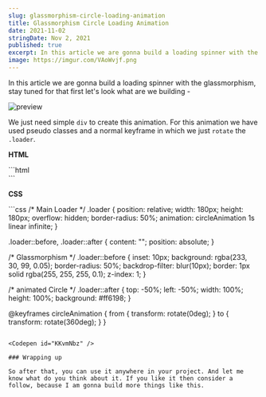 ```yaml
---
slug: glassmorphism-circle-loading-animation
title: Glassmorphism Circle Loading Animation
date: 2021-11-02
stringDate: Nov 2, 2021
published: true
excerpt: In this article we are gonna build a loading spinner with the glassmorphism with transform rotations
image: https://imgur.com/VAoWvjf.png
---
```


In this article we are gonna build a loading spinner with the glassmorphism, stay tuned for that first let's look what are we building -

![preview](https://i.imgur.com/xPPG8l8.gif)

We just need simple `div` to create this animation. For this animation we have used pseudo classes and a normal keyframe in which we just `rotate` the `.loader`.

**HTML**

<CodeTitle title="index.html" />
```html
<div class="loader"></div>
```

**CSS**

<CodeTitle title="styles.css" />
```css
/* Main Loader */
.loader {
  position: relative;
  width: 180px;
  height: 180px;
  overflow: hidden;
  border-radius: 50%;
  animation: circleAnimation 1s linear infinite;
}

.loader::before,
.loader::after {
  content: "";
  position: absolute;
}

/* Glassmorphism */
.loader::before {
  inset: 10px;
  background: rgba(233, 30, 99, 0.05);
  border-radius: 50%;
  backdrop-filter: blur(10px);
  border: 1px solid rgba(255, 255, 255, 0.1);
  z-index: 1;
}

/* animated Circle */
.loader::after {
  top: -50%;
  left: -50%;
  width: 100%;
  height: 100%;
  background: #ff6198;
}

@keyframes circleAnimation {
  from {
    transform: rotate(0deg);
  }
  to {
    transform: rotate(360deg);
  }
}
```

<Codepen id="KKvmNbz" />

### Wrapping up

So after that, you can use it anywhere in your project. And let me know what do you think about it. If you like it then consider a follow, because I am gonna build more things like this.
